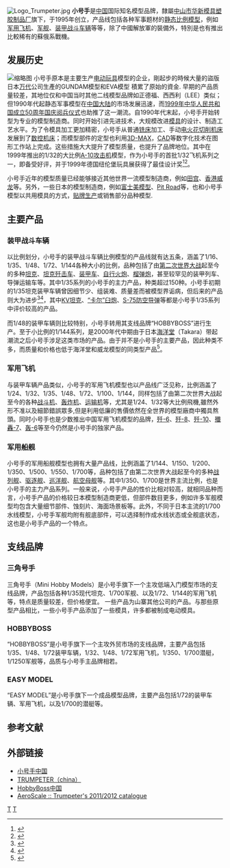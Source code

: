 {{noteTA
|G1=Military
}}
[[File:Logo_Trumpeter.jpg|thumb]]
'''小号手'''是[[中国|中国]]国际知名模型品牌，隸屬[[中山市|中山市]][[华新模具塑胶制品厂|华新模具塑胶制品厂]]旗下，于1995年创立，产品线包括各种军事题材的[[比例模型|静态比例模型]]，例如[[军用飞机|军用飞机]]、[[军舰|军舰]]、[[装甲战斗车辆|装甲战斗车辆]]等等，除了中國解放軍的裝備外，特別是也有推出比較稀有的蘇俄系戰機。

==发展历史==
[[File:Quick_Work_For_My_Five_Year_Old_Boy_1_-_7_Aug_11.jpg|缩略图]]
小号手原本是主要生产[[电动玩具|电动玩具]]模型的企业，剛起步的時候大量的盜版日本[[万代|万代]]公司生產的GUNDAM模型和EVA模型 積累了原始的資金. 早期的产品质量较差，其地位仅和中国当时其他二线模型品牌如正德福、西西利（LEE）类似；但1990年代起静态军事模型在[[中国大陆|中国大陆]]的市场发展迅速，而[[首都各界庆祝中华人民共和国成立50周年大会|1999年中华人民共和国成立50周年国庆阅兵仪式]]也助推了这一潮流。自1990年代末起，小号手开始转型为专业的模型制造商。同时开始引进先进技术，大规模改进[[模具|模具]]的设计、制造工艺水平。为了令模具加工更加精密，小号手从普通[[铣床|铣床]]加工、手动[[电火花|电火花切削机床]]发展到了[[数控机床|数控机床]]；而模型部件的定型也利用[[3ds_Max|3D-MAX]]，[[CAD|CAD]]等数字化技术在图形工作站上完成。这些措施大大提升了模型质量，也提升了品牌地位。其中在1999年推出的1/32的大比例[[A-10攻击机|A-10攻击机]]模型，作为小号手的首批1/32飞机系列之一，即备受好评，并于1999年德国纽伦堡玩具展获得了最佳设计奖<ref>{{Cite web |url=http://www.chinabaike.com/article/96/jszs/2007/20071012576381.html |title=专访广东小号手模型公司总监王铮 |accessdate=2011-03-06 |publisher= |date= |archive-url=https://web.archive.org/web/20150923202858/http://www.chinabaike.com/article/96/jszs/2007/20071012576381.html |archive-date=2015-09-23 |dead-url=yes }}</ref><ref>{{Cite web |url=http://www.ipms.nl/pim/ea10-trumpeter.html |title=IPMS The Netherlands Kit Review |accessdate=2011-03-06 |publisher= |date= |archive-date=2007-04-26 |archive-url=https://web.archive.org/web/20070426020322/http://www.ipms.nl/pim/ea10-trumpeter.html |dead-url=yes }}</ref>。

小号手近年的模型质量已经能够接近其他世界一流模型制造商，例如[[田宫|田宫]]、[[威龍模型|香港威龙]]等。另外，一些日本的模型制造商，例如[[富士美模型|富士美模型]]、[[Pit_Road|Pit Road]]等，也和小号手模型以共用模具的方式，[[贴牌生产|贴牌生产]]或销售部分品种模型.

==主要产品==
===装甲战斗车辆===
以比例划分，小号手的装甲战斗车辆比例模型的产品线就有达五条，涵盖了1/16、1/35、1/48、1/72、1/144各种大小的比例，品种包括了由[[第二次世界大战|第二次世界大战]]起至今的多种[[坦克|坦克]]、[[坦克歼击车|坦克歼击车]]、[[装甲车|装甲车]]、[[自行火炮|自行火炮]]、[[榴弹炮|榴弹炮]]，甚至较罕见的装甲列车、导弹运输车等。其中1/35系列的小号手的主力产品，种类超过150种。小号手初期的1/35坦克装甲车辆曾因细节少、组装难、质量差而被模型界诟病，但后来的产品则大为进步<ref>{{Cite web |author=Terry Ashley |url=http://www.perthmilitarymodelling.com/reviews/vehicles/trumpeter/tr00209.htm |title=Mörser Karl-Gerät 040/041 on railway transport carrier |accessdate=2011-03-06 |publisher=PMMS Perth Military Modelling Site |date= |archive-date=2004-10-18 |archive-url=https://web.archive.org/web/20041018201337/http://www.perthmilitarymodelling.com/reviews/vehicles/trumpeter/tr00209.htm |dead-url=yes }}</ref><ref>{{Cite web |author=Terry Ashley |url=http://www.perthmilitarymodelling.com/reviews/vehicles/misc/k5.htm |title=28cm K5(E) 'Leopold' German Railroad Gun |accessdate=2011-03-06 |publisher=PMMS Perth Military Modelling Site |date= |archive-date=2016-03-03 |archive-url=https://web.archive.org/web/20160303175018/http://www.perthmilitarymodelling.com/reviews/vehicles/misc/k5.htm |dead-url=no }}</ref>，其中[[KV-2坦克|KV坦克]]、[[卡爾臼炮|“卡尔”臼炮]]、[[S-75导弹|S-75防空导弹]]等都是小号手1/35系列中评价较高的产品。

而1/48的装甲车辆则比较特别，小号手转用其支线品牌“HOBBYBOSS”进行生产。至于小比例的1/144系列，是2000年代中期由于日本[[海洋堂|海洋堂]]（Takara）带起潮流之后小号手涉足这类市场的产品。由于并不是小号手的主要产品，因此种类不多，而质量和价格也低于海洋堂和威龙模型的同类型产品<ref>{{Cite web |url=http://www.moxing.net/2010/0719/1526_4.html |title=1/144装甲模型系列介绍-小号手篇 |accessdate=2011-03-06 |publisher=模型网 |date=2010-07-19 |archive-date=2016-03-04 |archive-url=https://web.archive.org/web/20160304083323/http://www.moxing.net/2010/0719/1526_4.html |dead-url=no }}</ref>。

===军用飞机===
与装甲车辆产品类似，小号手的军用飞机模型也以产品线广泛见称，比例涵盖了1/24、1/32、1/35、1/48、1/72、1/100、1/144，同样包括了由第二次世界大战起至今的各种[[战斗机|战斗机]]、[[轰炸机|轰炸机]]、[[运输机|运输机]]等，尤其是1/24、1/32等大比例飛機,雖然外形不准以及細節錯誤眾多,但是利用低廉的售價依然在全世界的模型廠商中獨具熬頭。同时小号手也是少数推出中国军用飞机模型的品牌，[[歼-6|歼-6]]、[[歼-8|歼-8]]、[[歼-10|歼-10]]、[[殲轟-7|殲轟-7]]、[[轰-6|轰-6]]等至今仍然是小号手的独家产品。

===军用船舰===
小号手的军用船舰模型也拥有大量产品线，比例涵盖了1/144、1/150、1/200、1/350、1/500、1/550、1/700等，品种包括了由第二次世界大战起至今的多种[[战列舰|战列舰]]、[[驱逐舰|驱逐舰]]、[[巡洋舰|巡洋舰]]、[[航空母舰|航空母舰]]等。其中1/350、1/700是世界主流比例，也是小号手的主力产品系列。一般来说，小号手产品的性价比相对较高，就相同品种而言，小号手产品的价格较日本模型制造商更低，但部件数目更多，例如许多军舰模型均包含大量细节部件、蚀刻片、海面场景板等。此外，不同于日本主流的1/700水线模型，小号手军舰均附有舰底部件，可以选择制作成水线状态或全舰底状态，这也是小号手产品的一个特点。

== 支线品牌 ==
=== 三角号手 ===
三角号手（Mini Hobby Models）是小号手旗下一个主攻低端入门模型市场的支线品牌，产品包括各种1/35现代坦克、1/700军舰、以及1/72、1/144的军用飞机等，特点是质量较差，但价格便宜。
一些产品为山寨其他公司的产品。与那些原型产品相比，一些小号手产品添加了一些模具，许多都被制成电动模具。

=== HOBBYBOSS ===
“HOBBYBOSS”是小号手旗下一个主攻外贸市场的支线品牌，主要产品包括1/35、1/48、1/72装甲车辆，1/32、1/48、1/72军用飞机，1/350、1/700潜艇，1/1250军舰等，品质与小号手主品牌相若。

=== EASY MODEL ===
“EASY MODEL”是小号手旗下一个成品模型品牌，主要产品包括1/72的装甲车辆、军用飞机，以及1/700的潜艇等。

== 参考文献 ==
{{reflist}}

== 外部链接 ==
* [https://web.archive.org/web/20191206022217/http://www.trumpeter-china.com/ 小号手中国]{{zh-cn}}
* [http://www.trumpeter-china.com/index.php?l=en TRUMPETER（china）]{{en}}
* [http://www.hobbyboss.com/ HobbyBoss中国] {{Wayback|url=http://www.hobbyboss.com/ |date=20210101143702 }}{{zh-cn}}
* [http://aeroscale.kitmaker.net/modules.php?op=modload&name=News&file=article&sid=8024&mode=thread&order=0 AeroScale :: Trumpeter's 2011/2012 catalogue] {{Wayback|url=http://aeroscale.kitmaker.net/modules.php?op=modload&name=News&file=article&sid=8024&mode=thread&order=0 |date=20160304121111 }}{{en}}

[[Category:模型製造商|T]]
[[Category:广东品牌|T]]